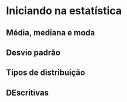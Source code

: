 # Iniciando na estatística
## Média, mediana e moda
## Desvio padrão
## Tipos de distribuição
## DEscritivas

